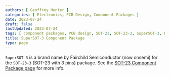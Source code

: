 ```yaml
---
authors: [ Geoffrey Hunter ]
categories: [ Electronics, PCB Design, Component Packages ]
date: 2023-07-24
draft: false
lastUpdated: 2023-07-24
tags: [ component packages, PCB design, SOT-23, SOT-23-3, SuperSOT-3, Fairchild Semiconductor ]
title: SuperSOT-3 Component Package
type: page
---
```



`SuperSOT-3` is a brand name by Fairchild Semiconductor (now onsemi) for the `SOT-23-3` (SOT-23 with 3 pins) package. See the [SOT-23 Component Package page](/pcb-design/component-packages/sot-23-component-package/) for more info.
